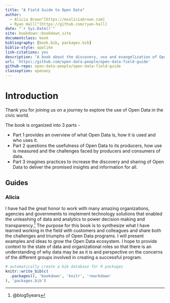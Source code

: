 ```yaml
--- 
title: "A Field Guide to Open Data"
author:
  - Alicia Brown^[https://msaliciabrown.com]
  - Ryan Halll^[https://github.com/ryan-hall]
date: "`r Sys.Date()`"
site: bookdown::bookdown_site
documentclass: book
bibliography: [book.bib, packages.bib]
biblio-style: apalike
link-citations: yes
description: "A book about the discovery, use and evangelization of Open Data for Local Governments"
url: 'https\:/github.com/open-data-people/open-data-field-guide'
github-repo: open-data-people/open-data-field-guide
classoption: openany
---
```


# Introduction

Thank you for joining us on a journey to explore the use of Open Data in the civic world.

The book is organized into 3 parts -

* Part 1 provides an overview of what Open Data is, how it is used and who uses it.
* Part 2 questions the usefulness of Open Data to its producers, how use is measured and the challenges faced by producers and consumers of data.
* Part 3 imagines practices to increase the discovery and sharing of Open Data to deliver the promised insights and information for all.

## Guides

### Alicia

I have had the great honor to work with many amazing organizations, agencies and governments to implement technology solutions that enabled the unleashing of data and analytics to power decision making and transparency.^[@blog5years] The purpose for this book is to synthesize what I have learned working in the field with customers and colleagues and share both the challenges and triumphs of Open Data programs. I will present examples and ideas to grow the Open Data ecosystem. I hope to provide context to the state of data and organizational roles so that there is an understanding of why data may be as it is and perspective on the concerns of the different groups involved in creating a successful program. 

```r
# automatically create a bib database for R packages
knitr::write_bib(c(
  .packages(), 'bookdown', 'knitr', 'rmarkdown'
), 'packages.bib')
```
